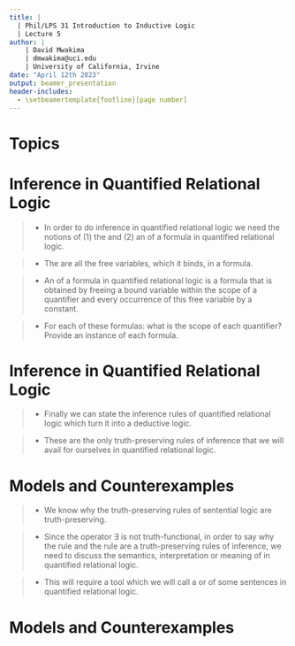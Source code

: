 ```yaml
---
title: | 
  | Phil/LPS 31 Introduction to Inductive Logic
  | Lecture 5
author: |
    | David Mwakima
    | dmwakima@uci.edu
    | University of California, Irvine
date: "April 12th 2023"
output: beamer_presentation
header-includes:
  - \setbeamertemplate{footline}[page number]
---
```


# Topics

\begin{itemize}
\item Inference in Quantified Relational Logic

\item Models and Counterexamples
\end{itemize}

# Inference in Quantified Relational Logic

>- In order to do inference in quantified relational logic we need the notions of (1) the \textcolor{red}{scope of a quantifier} and (2) an \textcolor{red}{instance} of a formula in quantified relational logic.

>- The \textcolor{red}{scope of quantifier} are all the free variables, which it binds, in a formula.

>- An \textcolor{red}{instance} of a formula in quantified relational logic is a formula that is obtained by freeing a bound variable within the scope of a quantifier and \textcolor{red}{uniformly replacing} every occurrence of this free variable by a constant.

>- For each of these formulas: what is the scope of each quantifier? Provide an instance of each formula.\begin{itemize} \item[1] $(\exists x (Gx))$ \item[2] $(\forall x (\lnot Gx))$ \item[3] $\forall x ((\lnot Qx) \to (\exists y (Sxy)))$  \item[4] $(\forall x \forall y((Lxy) \to \exists z((Lxz) \wedge (Lzy))))$ \end{itemize}

# Inference in Quantified Relational Logic

>- Finally we can state the inference rules of quantified relational logic which turn it into a deductive logic.\begin{itemize}
\item All the truth-preserving rules of inference covered in sentential logic are truth-preserving rules of inference in quantified relational logic.
\item From an instance of a formula $\mathcal{F}$ infer $(\exists x \mathcal{F})$ where the formula $\mathcal{F}$ is the result of uniformly replacing with variable $x$ any constant in $\mathcal{F}$. This rule is known as \textcolor{red}{Existential Introduction}.
\item From $\exists x \mathcal{F}$, infer $\mathcal{F}(a)$, where $\mathcal{F}(a)$ is the result of uniformly replacing every free occurrence of $x$ in $\mathcal{F}$ with a constant $a$. This rule is known as \textcolor{red}{Existential Exploitation}.
\end{itemize}

>- These are the only truth-preserving rules of inference that we will avail for ourselves in quantified relational logic.

# Models and Counterexamples

>- We know why the truth-preserving rules of sentential logic are truth-preserving. 

>- Since the operator $\exists$ is not truth-functional, in order to say why the rule \textcolor{red}{Existential Introduction} and the rule \textcolor{red}{Existential Exploitation} are a truth-preserving rules of inference, we need to discuss the semantics, interpretation or meaning of \textcolor{red}{sentences} in quantified relational logic.

>- This will require a tool which we will call a \textcolor{red}{model} or \textcolor{red}{intended interpretation} of some sentences in quantified relational logic.

# Models and Counterexamples














